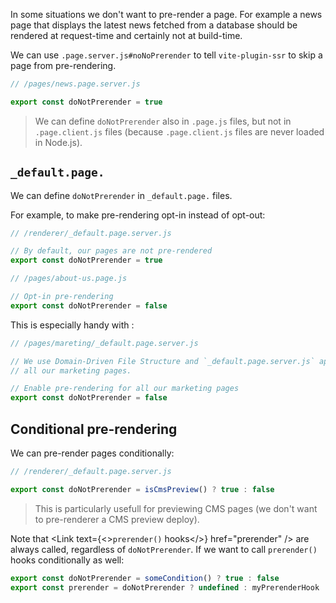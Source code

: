 
In some situations we don't want to pre-render a page.
For example a news page that displays the latest news fetched from a database should be rendered at request-time and certainly not at build-time.

We can use `.page.server.js#noNoPrerender` to tell `vite-plugin-ssr` to skip a page from pre-rendering.

```js
// /pages/news.page.server.js

export const doNotPrerender = true
```

> We can define `doNotPrerender` also in `.page.js` files, but not in `.page.client.js` files (because `.page.client.js` files are never loaded in Node.js).


## `_default.page.`

We can define `doNotPrerender` in `_default.page.` files.

For example, to make pre-rendering opt-in instead of opt-out:

```js
// /renderer/_default.page.server.js

// By default, our pages are not pre-rendered
export const doNotPrerender = true
```

```js
// /pages/about-us.page.js

// Opt-in pre-rendering
export const doNotPrerender = false
```

This is especially handy with <Link text="Domain-Driven File Structure" href='/file-structure#domain-driven' />:

```js
// /pages/mareting/_default.page.server.js

// We use Domain-Driven File Structure and `_default.page.server.js` applies to
// all our marketing pages.

// Enable pre-rendering for all our marketing pages
export const doNotPrerender = false
```


## Conditional pre-rendering

We can pre-render pages conditionally:

```js
// /renderer/_default.page.server.js

export const doNotPrerender = isCmsPreview() ? true : false
```

> This is particularly usefull for previewing CMS pages (we don't want to pre-renderer a CMS preview deploy).

Note that <Link text={<><code>prerender()</code> hooks</>} href="prerender" /> are always called, regardless of `doNotPrerender`. If we want to call `prerender()` hooks conditionally as well:

```js
export const doNotPrerender = someCondition() ? true : false
export const prerender = doNotPrerender ? undefined : myPrerenderHook
```

